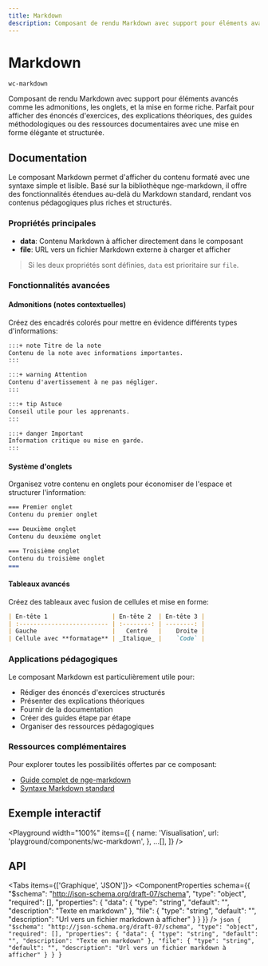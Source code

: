 ```yaml
---
title: Markdown
description: Composant de rendu Markdown avec support pour éléments avancés comme les admonitions, les onglets, et la mise en forme riche. Parfait pour afficher des énoncés d'exercices, des explications théoriques, des guides méthodologiques ou des ressources documentaires avec une mise en forme élégante et structurée.
---
```



# Markdown

`wc-markdown`

Composant de rendu Markdown avec support pour éléments avancés comme les admonitions, les onglets, et la mise en forme riche. Parfait pour afficher des énoncés d'exercices, des explications théoriques, des guides méthodologiques ou des ressources documentaires avec une mise en forme élégante et structurée.

## Documentation

Le composant Markdown permet d'afficher du contenu formaté avec une syntaxe simple et lisible. Basé sur la bibliothèque nge-markdown, il offre des fonctionnalités étendues au-delà du Markdown standard, rendant vos contenus pédagogiques plus riches et structurés.

### Propriétés principales

- **data**: Contenu Markdown à afficher directement dans le composant
- **file**: URL vers un fichier Markdown externe à charger et afficher

> Si les deux propriétés sont définies, `data` est prioritaire sur `file`.

### Fonctionnalités avancées

#### Admonitions (notes contextuelles)

Créez des encadrés colorés pour mettre en évidence différents types d'informations:

```markdown
:::+ note Titre de la note
Contenu de la note avec informations importantes.
:::

:::+ warning Attention
Contenu d'avertissement à ne pas négliger.
:::

:::+ tip Astuce
Conseil utile pour les apprenants.
:::

:::+ danger Important
Information critique ou mise en garde.
:::
```

#### Système d'onglets

Organisez votre contenu en onglets pour économiser de l'espace et structurer l'information:

```markdown
=== Premier onglet
Contenu du premier onglet

=== Deuxième onglet
Contenu du deuxième onglet

=== Troisième onglet
Contenu du troisième onglet
===
```

#### Tableaux avancés

Créez des tableaux avec fusion de cellules et mise en forme:

```markdown
| En-tête 1                  | En-tête 2  | En-tête 3 |
| :------------------------- | :--------: | --------: |
| Gauche                     |   Centré   |    Droite |
| Cellule avec **formatage** | _Italique_ |    `Code` |
```

### Applications pédagogiques

Le composant Markdown est particulièrement utile pour:

- Rédiger des énoncés d'exercices structurés
- Présenter des explications théoriques
- Fournir de la documentation
- Créer des guides étape par étape
- Organiser des ressources pédagogiques

### Ressources complémentaires

Pour explorer toutes les possibilités offertes par ce composant:

- [Guide complet de nge-markdown](https://cisstech.github.io/nge/docs/nge-markdown/cheatsheet)
- [Syntaxe Markdown standard](https://www.markdownguide.org/basic-syntax/)

## Exemple interactif

<Playground
  width="100%"
  items={[
    {
      name: 'Visualisation',
      url: 'playground/components/wc-markdown',
    },
    ...[],
  ]}
/>

## API

<Tabs items={['Graphique', 'JSON']}>
  <Tab>
    <ComponentProperties schema={{
  "$schema": "http://json-schema.org/draft-07/schema",
  "type": "object",
  "required": [],
  "properties": {
    "data": {
      "type": "string",
      "default": "",
      "description": "Texte en markdown"
    },
    "file": {
      "type": "string",
      "default": "",
      "description": "Url vers un fichier markdown à afficher"
    }
  }
}} />
  </Tab>
  <Tab>
    ```json
    {
  "$schema": "http://json-schema.org/draft-07/schema",
  "type": "object",
  "required": [],
  "properties": {
    "data": {
      "type": "string",
      "default": "",
      "description": "Texte en markdown"
    },
    "file": {
      "type": "string",
      "default": "",
      "description": "Url vers un fichier markdown à afficher"
    }
  }
}
    ```
  </Tab>
</Tabs>
